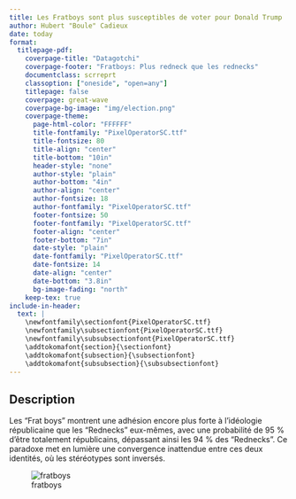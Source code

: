 ```yaml
---
title: Les Fratboys sont plus susceptibles de voter pour Donald Trump
author: Hubert "Boule" Cadieux
date: today
format: 
  titlepage-pdf:
    coverpage-title: "Datagotchi"
    coverpage-footer: "Fratboys: Plus redneck que les rednecks"
    documentclass: scrreprt
    classoption: ["oneside", "open=any"]
    titlepage: false
    coverpage: great-wave
    coverpage-bg-image: "img/election.png"
    coverpage-theme:
      page-html-color: "FFFFFF"
      title-fontfamily: "PixelOperatorSC.ttf"
      title-fontsize: 80
      title-align: "center"
      title-bottom: "10in"
      header-style: "none"
      author-style: "plain"
      author-bottom: "4in"
      author-align: "center"
      author-fontsize: 18
      author-fontfamily: "PixelOperatorSC.ttf"
      footer-fontsize: 50
      footer-fontfamily: "PixelOperatorSC.ttf"
      footer-align: "center"
      footer-bottom: "7in"
      date-style: "plain"
      date-fontfamily: "PixelOperatorSC.ttf"
      date-fontsize: 14
      date-align: "center"
      date-bottom: "3.8in"
      bg-image-fading: "north"
    keep-tex: true
include-in-header:
  text: |
    \newfontfamily\sectionfont{PixelOperatorSC.ttf}
    \newfontfamily\subsectionfont{PixelOperatorSC.ttf}
    \newfontfamily\subsubsectionfont{PixelOperatorSC.ttf}
    \addtokomafont{section}{\sectionfont}
    \addtokomafont{subsection}{\subsectionfont}
    \addtokomafont{subsubsection}{\subsubsectionfont}
---
```

<!-- Utiliser les H2 ## et non les H1 # --> 
## Description

Les "Frat boys" montrent une adhésion encore plus forte à l'idéologie républicaine que les "Rednecks" eux-mêmes, avec une probabilité de 95 % d'être totalement républicains, dépassant ainsi les 94 % des "Rednecks". Ce paradoxe met en lumière une convergence inattendue entre ces deux identités, où les stéréotypes sont inversés.

![fratboys](img/model_region_interaction.png)

